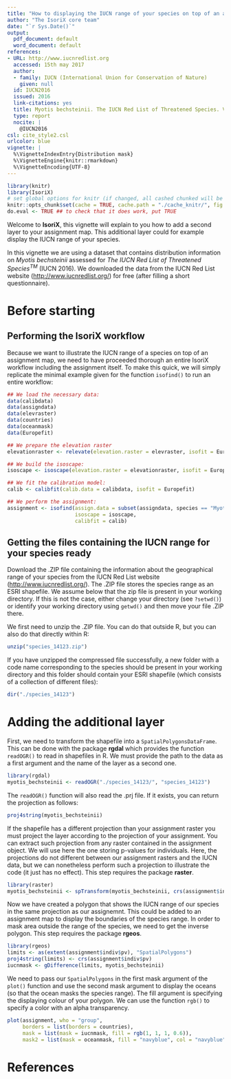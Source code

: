 ```yaml
---
title: "How to displaying the IUCN range of your species on top of an assignment map in IsoriX?"
author: "The IsoriX core team"
date: "`r Sys.Date()`"
output:
  pdf_document: default
  word_document: default
references:
- URL: http://www.iucnredlist.org
  accessed: 15th may 2017
  author:
  - family: IUCN (International Union for Conservation of Nature)
    given: null
  id: IUCN2016
  issued: 2016
  link-citations: yes
  title: Myotis bechsteinii. The IUCN Red List of Threatened Species. Version 2017-1
  type: report
  nocite: |
    @IUCN2016
csl: cite_style2.csl
urlcolor: blue
vignette: |
  %\VignetteIndexEntry{Distribution mask}
  %\VignetteEngine{knitr::rmarkdown}
  %\VignetteEncoding{UTF-8}
---
```


```r
library(knitr)
library(IsoriX)
# set global options for knitr (if changed, all cashed chunked will be rerun!)
knitr::opts_chunk$set(cache = TRUE, cache.path = "./cache_knitr/", fig.path = "./fig_knitr/")
do.eval <- TRUE ## to check that it does work, put TRUE
```

Welcome to __IsoriX__, this vignette will explain to you how to add a second layer to your assignment map.
This additional layer could for example display the IUCN range of your species.

In this vignette we are using a dataset that contains distribution information on *Myotis bechsteinii* assessed for *The IUCN Red
List of Threatened Species^TM^* (IUCN 2016). We downloaded the data from the IUCN Red List website ([http://www.iucnredlist.org/](http://www.iucnredlist.org/)) for free (after filling a short questionnaire).


# Before starting

## Performing the IsoriX workflow

Because we want to illustrate the IUCN range of a species on top of an assignment map, we need to have proceeded thorough an entire IsoriX workflow including the assignment itself. To make this quick, we will simply replicate the minimal example given for the function `isofind()` to run an entire workflow:

```r
## We load the necessary data:
data(calibdata)
data(assigndata)
data(elevraster)
data(countries)
data(oceanmask)
data(Europefit)
```

```r
## We prepare the elevation raster
elevationraster <- relevate(elevation.raster = elevraster, isofit = Europefit)
```

```r
## We build the isoscape:
isoscape <- isoscape(elevation.raster = elevationraster, isofit = Europefit)
```

```r
## We fit the calibration model:
calib <- calibfit(calib.data = calibdata, isofit = Europefit)
```

```r
## We perform the assignment:
assignment <- isofind(assign.data = subset(assigndata, species == "Myotis_bechsteinii"),
                      isoscape = isoscape,
                      calibfit = calib)
```


## Getting the files containing the IUCN range for your species ready

Download the .ZIP file containing the information about the geographical range of your species from the IUCN Red List website ([http://www.iucnredlist.org/](http://www.iucnredlist.org/)). 
The .ZIP file stores the species range as an ESRI shapefile. We assume below that the zip file is present in your working directory. If this is not the case, either change your directory (see ```?setwd()```) or identify your working directory using ```getwd()``` and then move your file .ZIP there.

We first need to unzip the .ZIP file. You can do that outside R, but you can also do that directly within R:

```r
unzip("species_14123.zip")
```

If you have unzipped the compressed file successfully, a new folder with a code name corresponding to the species should be present in your working directory and this folder should contain your ESRI shapefile (which consists of a collection of different files):

```r
dir("./species_14123")
```


# Adding the additional layer

First, we need to transform the shapefile into a ```SpatialPolygonsDataFrame```. This can be done with the package __rgdal__ which provides the function `readOGR()` to read in shapefiles in R.
We must provide the path to the data as a first argument and the name of the layer as a second one.

```r
library(rgdal)
myotis_bechsteinii <- readOGR("./species_14123/", "species_14123")
```

The `readOGR()` function will also read the .prj file.  If it exists, you can return the projection as follows:

```r
proj4string(myotis_bechsteinii)
```

If the shapefile has a different projection than your assignment raster you must project the layer according to the projection of your assignment. You can extract such projection from any raster contained in the assignment object. We will use here the one storing p-values for individuals. Here, the projections do not different between our assignment rasters and the IUCN data, but we can nonetheless perform such a projection to illustrate the code (it just has no effect). This step requires the package __raster__.

```r
library(raster)
myotis_bechsteinii <- spTransform(myotis_bechsteinii, crs(assignment$indiv$pv))
```

Now we have created a polygon that shows the IUCN range of our species in the same projection as our assignemnt.
This could be added to an assignment map to display the boundaries of the species range. In order to mask area outside the range of the species, we need to get the inverse polygon. This step requires the package __rgeos__.

```r
library(rgeos)
limits <- as(extent(assignment$indiv$pv), "SpatialPolygons")
proj4string(limits) <- crs(assignment$indiv$pv)
iucnmask <- gDifference(limits, myotis_bechsteinii)  
```

We need to pass our ```SpatialPolygons``` in the first mask argument of the `plot()` function and use the second mask argument to display the oceans (so that the ocean masks the species range).
The fill argument is specifying the displaying colour of your polygon.
We can use the function `rgb()` to specify a color with an alpha transparency.

```r
plot(assignment, who = "group",
     borders = list(borders = countries),
     mask = list(mask = iucnmask, fill = rgb(1, 1, 1, 0.6)),
     mask2 = list(mask = oceanmask, fill = "navyblue", col = "navyblue"))
```

# References






